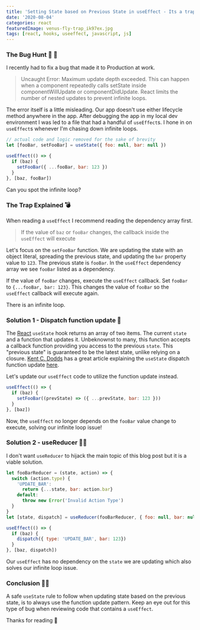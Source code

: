 ```yaml
---
title: 'Setting State based on Previous State in useEffect - Its a trap!'
date: '2020-08-04'
categories: react
featuredImage: venus-fly-trap_ik97ex.jpg
tags: [react, hooks, useeffect, javascript, js]
---
```


### The Bug Hunt 🐛 🏹

I recently had to fix a bug that made it to Production at work.

> Uncaught Error: Maximum update depth exceeded. This can happen when a component repeatedly
> calls setState inside componentWillUpdate or componentDidUpdate. React limits the number of
> nested updates to prevent infinite loops.

The error itself is a little misleading. Our app doesn't use either lifecycle method anywhere in the app.
After debugging the app in my local dev environment I was led to a file that had a handful of `useEffect`s.
I hone in on `useEffect`s whenever I'm chasing down infinite loops.

```javascript
// actual code and logic removed for the sake of brevity
let [fooBar, setFooBar] = useState({ foo: null, bar: null })

useEffect(() => {
  if (baz) {
    setFooBar({ ...fooBar, bar: 123 })
  }
}, [baz, fooBar])
```

Can you spot the infinite loop?

### The Trap Explained 💣

When reading a `useEffect` I recommend reading the dependency array first.

> If the value of `baz` or `fooBar` changes, the callback inside the `useEffect` will execute

Let's focus on the `setFooBar` function. We are updating the state with an object literal, spreading the previous state, and updating the `bar` property value to `123`.
The previous state is `fooBar`. In the `useEffect` dependency array we see `fooBar` listed as a dependency.

If the value of `fooBar` changes, execute the `useEffect` callback. Set `fooBar` to `{...fooBar, bar: 123}`. This changes the value of `fooBar` so the `useEffect` callback will execute again.

There is an infinite loop.

### Solution 1 - Dispatch function update 🙋

The [React](https://reactjs.org/docs/hooks-state.html) `useState` hook returns an array of two items. The current `state` and a function that updates it.
Unbeknownst to many, this function accepts a callback function providing you access to the previous `state`.
This "previous state" is guaranteed to be the latest state, unlike relying on a closure. [Kent C. Dodds](https://twitter.com/kentcdodds) has a great article explaining the `useState` dispatch function update [here](https://kentcdodds.com/blog/use-state-lazy-initialization-and-function-updates#dispatch-function-updates).

Let's update our `useEffect` code to utilize the function update instead.

```javascript
useEffect(() => {
  if (baz) {
    setFooBar((prevState) => ({ ...prevState, bar: 123 }))
  }
}, [baz])
```

Now, the `useEffect` no longer depends on the `fooBar` value change to execute, solving our infinite loop issue!

### Solution 2 - useReducer 🧙‍♂️

I don't want `useReducer` to hijack the main topic of this blog post but it is a viable solution.

```javascript
let fooBarReducer = (state, action) => {
  switch (action.type) {
    'UPDATE_BAR':
      return {...state, bar: action.bar}
    default:
      throw new Error('Invalid Action Type')
  }
}
let [state, dispatch] = useReducer(fooBarReducer, { foo: null, bar: null })

useEffect(() => {
  if (baz) {
    dispatch({ type: 'UPDATE_BAR', bar: 123})
  }
}, [baz, dispatch])
```

Our `useEffect` has no dependency on the `state` we are updating which also solves our infinite loop issue.

### Conclusion 🧑‍🏫

A safe `useState` rule to follow when updating state based on the previous state, is to always use the function update pattern.
Keep an eye out for this type of bug when reviewing code that contains a `useEffect`.

Thanks for reading 💙
